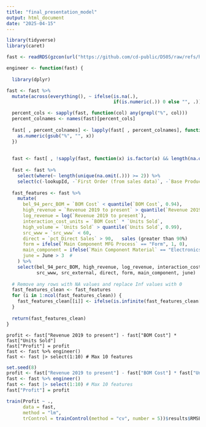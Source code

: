 ```yaml
---
title: "final_presentation_model"
output: html_document
date: "2025-04-15"
---
```

```r
library(tidyverse)
library(caret)
```

```r
fast <- readRDS(gzcon(url("https://github.com/cd-public/D505/raw/refs/heads/master/dat/craven_train.rds")))
```

```r
engineer <- function(fast) {
  
  library(dplyr)

fast <- fast %>%
  mutate(across(everything(), ~ ifelse(is.na(.), 
                                       if(is.numeric(.)) 0 else "", .)))

  percent_cols <- sapply(fast, function(col) any(grepl("%", col)))
  percent_colnames <- names(fast)[percent_cols]
  
  fast[ , percent_colnames] <- lapply(fast[ , percent_colnames], function(x) {
    as.numeric(gsub("%", "", x))
  })
  
  
  fast <- fast[ , !sapply(fast, function(x) is.factor(x) && length(na.omit(unique(x))) < 2)]
  
  fast <- fast %>%
    select(where(~ length(unique(na.omit(.))) >= 2)) %>%
    select(c(-lookupId, -`First Order (from sales data)`, -`Base Product Sku`)) 
  
  fast_features <- fast %>%
    mutate(
      bel_94_perc_BOM = `BOM Cost` < quantile(`BOM Cost`, 0.94),  
      high_revenue = `Revenue 2019 to present` > quantile(`Revenue 2019 to present`, 0.94),  
      log_revenue = log(`Revenue 2019 to present`),  
      interaction_cost_units = `BOM Cost` * `Units Sold`,  
      high_volume = `Units Sold` > quantile(`Units Sold`, 0.99), 
      src_www = `src_www` < 60,  
      direct = `pct_Direct Sales` > 90,   sales (greater than 90%)
      form = ifelse(`Main Component MFG Process` == "Form", 1, 0),
      main_component = ifelse(`Main Component Material` == "Electronics", 1, 0),  
      june = June > 3  #
    ) %>%
    select(bel_94_perc_BOM, high_revenue, log_revenue, interaction_cost_units, high_volume, 
           src_www, src_external, direct, form, main_component, june)
  
  # Remove any rows with NA values and replace Inf values with 0
  fast_features_clean <- fast_features
  for (i in 1:ncol(fast_features_clean)) {
    fast_features_clean[[i]] <- ifelse(is.infinite(fast_features_clean[[i]]), 0, fast_features_clean[[i]])
  }
  
  return(fast_features_clean)
}

```

```{}
profit <- fast["Revenue 2019 to present"] - fast["BOM Cost"] * fast["Units Sold"]
fast["Profit"] = profit
fast <- fast %>% engineer()
fast <- fast |> select(1:10) # Max 10 features

```



```r
set.seed(8)
profit <- fast["Revenue 2019 to present"] - fast["BOM Cost"] * fast["Units Sold"]
fast <- fast %>% engineer()
fast <- fast |> select(1:10) # Max 10 features
fast["Profit"] = profit

train(Profit ~ .,
      data = fast, 
      method = "lm",
      trControl = trainControl(method = "cv", number = 5))$results$RMSE

```

